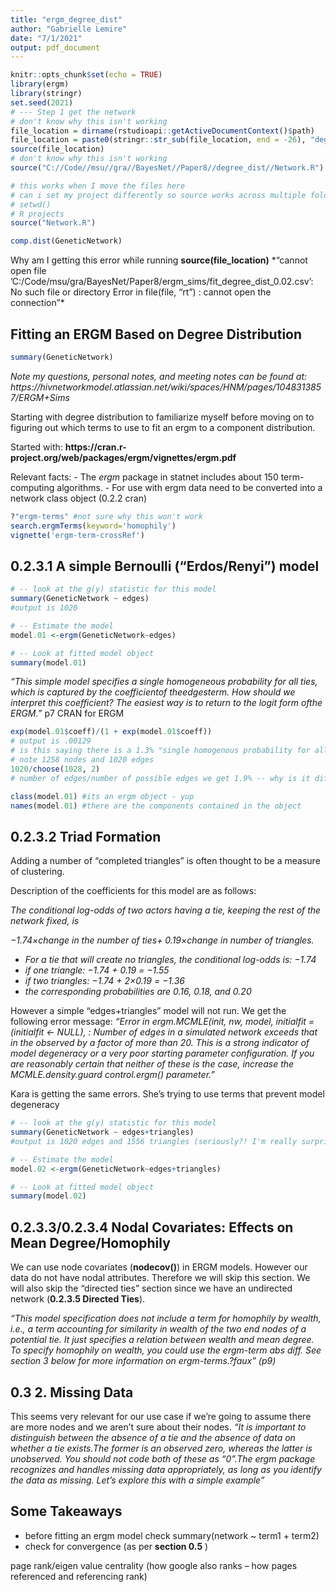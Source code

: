 ```yaml
---
title: "ergm_degree_dist"
author: "Gabrielle Lemire"
date: "7/1/2021"
output: pdf_document
---
```


```r
knitr::opts_chunk$set(echo = TRUE)
library(ergm)
library(stringr)
set.seed(2021)
# --- Step 1 get the network
# don't know why this isn't working
file_location = dirname(rstudioapi::getActiveDocumentContext()$path)
file_location = paste0(stringr::str_sub(file_location, end = -26), "degree_dist//Network.R")
source(file_location)
# don't know why this isn't working
source("C://Code//msu//gra//BayesNet//Paper8//degree_dist//Network.R")

# this works when I move the files here
# can i set my project differently so source works across multiple folders
# setwd()
# R projects
source("Network.R")

comp.dist(GeneticNetwork)
```
Why am I getting this error while running **source(file_location)**
*"cannot open file 'C:/Code/msu/gra/BayesNet/Paper8/ergm_sims/fit_degree_dist\distances_0.02.csv': No such file or directory Error in file(file, "rt") : cannot open the connection"*


## Fitting an ERGM Based on Degree Distribution


```r
summary(GeneticNetwork)
```

*Note my questions, personal notes, and meeting notes can be found at: https://hivnetworkmodel.atlassian.net/wiki/spaces/HNM/pages/1048313857/ERGM+Sims*

Starting with degree distribution to familiarize myself before moving on to figuring out which terms to use to fit an ergm to a component distribution.

Started with: **https://cran.r-project.org/web/packages/ergm/vignettes/ergm.pdf**

Relevant facts:
- The *ergm* package in statnet includes about 150 term-computing algorithms.
- For use with ergm data need to be converted into a network class object (0.2.2 cran)

```r
?"ergm-terms" #not sure why this won't work
search.ergmTerms(keyword='homophily')
vignette('ergm-term-crossRef')
```

## 0.2.3.1  A simple Bernoulli (“Erdos/Renyi”) model

```r
# -- look at the g(y) statistic for this model
summary(GeneticNetwork ~ edges) 
#output is 1020

# -- Estimate the model
model.01 <-ergm(GeneticNetwork~edges)

# -- Look at fitted model object
summary(model.01)
```
*"This simple model specifies a single homogeneous probability for all ties, which is captured by the coefficientof theedgesterm. How should we interpret this coefficient? The easiest way is to return to the logit form ofthe ERGM."* p7 CRAN for ERGM


```r
exp(model.01$coeff)/(1 + exp(model.01$coeff))
# output is .00129
# is this saying there is a 1.3% "single homogenous probability for all ties" 
# note 1258 nodes and 1020 edges
1020/choose(1028, 2) 
# number of edges/number of possible edges we get 1.9% -- why is it diff? maybe i converted the logit incorrectly?

class(model.01) #its an ergm object - yup
names(model.01) #there are the components contained in the object

```


## 0.2.3.2  Triad Formation

Adding a number of "completed triangles" is often thought to be a measure of clustering.

Description of the coefficients for this model are as follows:

*The conditional log-odds of two actors having a tie, keeping the rest of the network fixed, is*

*−1.74×change in the number of ties+ 0.19×change in number of triangles.*

- *For a tie that will create no triangles, the conditional log-odds is: −1.74*
- *if one triangle: −1.74 + 0.19 = −1.55*
- *if two triangles: −1.74 + 2×0.19 = −1.36*
- *the corresponding probabilities are 0.16, 0.18, and 0.20*

However a simple "edges+triangles" model will not run. We get the following error message:
*"Error in ergm.MCMLE(init, nw, model, initialfit = (initialfit <- NULL), : Number of edges in a simulated network exceeds that in the observed by a factor of more than 20. This is a strong indicator of model degeneracy or a very poor starting parameter configuration. If you are reasonably certain that neither of these is the case, increase the MCMLE.density.guard control.ergm() parameter."*

Kara is getting the same errors. She's trying to use terms that prevent model degeneracy 

```r
# -- look at the g(y) statistic for this model
summary(GeneticNetwork ~ edges+triangles) 
#output is 1020 edges and 1556 triangles (seriously?! I'm really surprised by this)

# -- Estimate the model
model.02 <-ergm(GeneticNetwork~edges+triangles)

# -- Look at fitted model object
summary(model.02)
```

## 0.2.3.3/0.2.3.4  Nodal Covariates: Effects on Mean Degree/Homophily

We can use node covariates (**nodecov()**) in ERGM models. However our data do not have nodal attributes. Therefore we will skip this section. We will also skip the "directed ties" section since we have an undirected network (**0.2.3.5 Directed Ties**).

*"This model specification does not include a term for homophily by wealth, i.e., a term accounting for similarity in wealth of the two end nodes of a potential tie. It just specifies a relation between wealth and mean degree. To specify homophily on wealth, you could use the ergm-term abs diff. See section 3 below for more information on ergm-terms.?faux" (p9)* 

## 0.3 2. Missing Data

This seems very relevant for our use case if we're going to assume there are more nodes and we aren't sure about their nodes. *"It is important to distinguish between the absence of a tie and the absence of data on whether a tie exists.The former is an observed zero, whereas the latter is unobserved. You should not code both of these as “0”.The ergm package recognizes and handles missing data appropriately, as long as you identify the data as missing. Let’s explore this with a simple example"* 

## Some Takeaways

- before fitting an ergm model check summary(network ~ term1 + term2)
- check for convergence (as per **section 0.5** )

page rank/eigen value centrality (how google also ranks -- how pages referenced and referencing rank)

